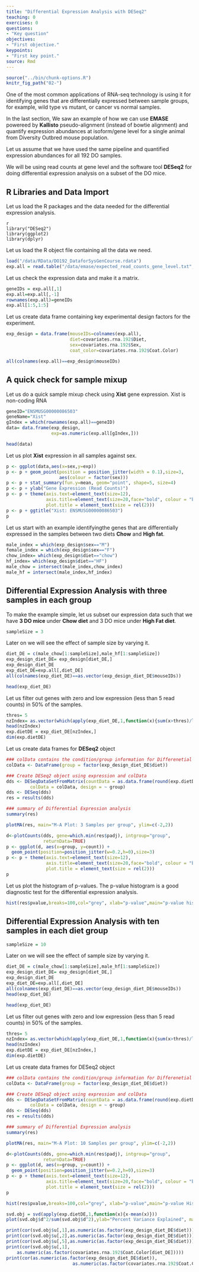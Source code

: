 ```yaml
---
title: "Differential Expression Analysis with DESeq2"
teaching: 0
exercises: 0
questions:
- "Key question"
objectives:
- "First objective."
keypoints:
- "First key point."
source: Rmd
---
```


```r
source("../bin/chunk-options.R")
knitr_fig_path("02-")
```

One of the most common applications of RNA-seq technology is using it for identifying genes that are differentially expressed between sample groups, for example, wild type vs mutant, or cancer vs normal samples. 

In the last section, We saw an example of how we can use **EMASE** powereed by **Kallisto** pseudo-alignment (instead of bowtie alignment) and quantify expression abundances at isoform/gene level for a single animal from Diversity Outbred mouse population. 

Let us assume that we have used the same pipeline and quantified expression abundances for all 192 DO samples.

We will be using read counts at gene level and the software tool **DESeq2** for doing differential expression analysis on a subset of the DO mice. 

R Libraries and Data Import
------------------------------------
Let us load the R packages and the data needed for the differential expression analysis.
```
{r R_package, results="hide"}
library("DESeq2")
library(ggplot2)
library(dplyr)
```

Let us load the R object file containing all the data we need.
```r
load("/data/RData/DO192_DataforSysGenCourse.rdata")
exp.all = read.table("/data/emase/expected_read_counts_gene_level.txt", header=T)
```

Let us check the expression data and make it a matrix.
```r
geneIDs = exp.all[,1]
exp.all=exp.all[,-1]
rownames(exp.all)=geneIDs
exp.all[1:5,1:5]
```

Let us create data frame containing key experimental design factors for the experiment.
```r
exp_design = data.frame(mouseIDs=colnames(exp.all),
                        diet=covariates.rna.192$Diet,
                        sex=covariates.rna.192$Sex,
                        coat_color=covariates.rna.192$Coat.Color)
```

```r
all(colnames(exp.all)==exp_design$mouseIDs)
```

A quick check for sample mixup
------------------------------
Let us do a quick sample mixup check using **Xist** gene expression. Xist is non-coding RNA 
```r
geneID="ENSMUSG00000086503"
geneName="Xist"
gIndex = which(rownames(exp.all)==geneID)
data= data.frame(exp_design, 
                 exp=as.numeric(exp.all[gIndex,]))
```
```r
head(data)

```

Let us plot **Xist** expression in all samples against sex.
```r
p <- ggplot(data,aes(x=sex,y=exp)) 
p <- p + geom_point(position = position_jitter(width = 0.1),size=3,
                    aes(colour = factor(sex)))
p <- p + stat_summary(fun.y=mean, geom="point", shape=5, size=4)
p <- p + ylab("Gene Expression (Read Counts)")
p <- p + theme(axis.text=element_text(size=12),
               axis.title=element_text(size=20,face="bold", colour = "blue"),
               plot.title = element_text(size = rel(2)))
p <- p + ggtitle("Xist: ENSMUSG00000086503")
p
```


Let us start with an example identifyingthe genes that are differentially expressed in the samples between two diets **Chow** and **High fat**.

```r
male_index = which(exp_design$sex=="M")
female_index = which(exp_design$sex=="F")
chow_index= which(exp_design$diet=="chow")
hf_index= which(exp_design$diet=="HF")
male_chow = intersect(male_index,chow_index)
male_hf = intersect(male_index,hf_index)
```

Differential Expression Analysis with **three** samples in each group
------------------------------------------------------------------
To make the example simple, let us subset our expression data such that we have **3 DO mice** under **Chow diet** and 3 DO mice under **High Fat diet**.
```r
sampleSize = 3
```
Later on we will see the effect of sample size by varying it.
```r
diet_DE = c(male_chow[1:sampleSize],male_hf[1:sampleSize])
exp_design_diet_DE= exp_design[diet_DE,]
exp_design_diet_DE
exp_diet_DE=exp.all[,diet_DE]
all(colnames(exp_diet_DE)==as.vector(exp_design_diet_DE$mouseIDs))
```
```r
head(exp_diet_DE)
```

Let us filter out genes with zero and low expression (less than 5 read counts) in 50% of the samples.
```r
thres= 5
nzIndex= as.vector(which(apply(exp_diet_DE,1,function(x){sum(x>thres)/length(x)})>=0.5))
head(nzIndex)
exp.dietDE = exp_diet_DE[nzIndex,]
dim(exp.dietDE)
```
Let us create data frames for **DESeq2** object
```r
### colData contains the condition/group information for Differenetial expression analysis
colData <- DataFrame(group = factor(exp_design_diet_DE$diet))
```
```r
### Create DESeq2 object using expression and colData
dds <- DESeqDataSetFromMatrix(countData = as.data.frame(round(exp.dietDE)),
         colData = colData, design = ~ group)
dds <- DESeq(dds)
res = results(dds)
```
```r
### summary of Differential Expression analysis
summary(res)
```
```r
plotMA(res, main="M-A Plot: 3 Samples per group", ylim=c(-2,2))
```
```r
d<-plotCounts(dds, gene=which.min(res$padj), intgroup="group",
              returnData=TRUE)
p <- ggplot(d, aes(x=group, y=count)) +
  geom_point(position=position_jitter(w=0.2,h=0),size=3)
p <- p + theme(axis.text=element_text(size=12),
               axis.title=element_text(size=20,face="bold", colour = "blue"),
               plot.title = element_text(size = rel(2)))
p
```
Let us plot the histogram of p-values. The p-value histogram is a good diagnostic test for the differential expression analysis.

```r
hist(res$pvalue,breaks=100,col="grey", xlab="p-value",main="p-value histogram: 3 Samples per group")
```

Differential Expression Analysis with **ten** samples in each **diet** group
------------------------------------------------------------------

```r
sampleSize = 10
```
Later on we will see the effect of sample size by varying it.
```r
diet_DE = c(male_chow[1:sampleSize],male_hf[1:sampleSize])
exp_design_diet_DE= exp_design[diet_DE,]
exp_design_diet_DE
exp_diet_DE=exp.all[,diet_DE]
all(colnames(exp_diet_DE)==as.vector(exp_design_diet_DE$mouseIDs))
head(exp_diet_DE)
```
```r
head(exp_diet_DE)
```

Let us filter out genes with zero and low expression (less than 5 read counts) in 50% of the samples.
```r
thres= 5
nzIndex= as.vector(which(apply(exp_diet_DE,1,function(x){sum(x>thres)/length(x)})>=0.5))
head(nzIndex)
exp.dietDE = exp_diet_DE[nzIndex,]
dim(exp.dietDE)
```
Let us create data frames for DESeq2 object
```r
### colData contains the condition/group information for Differenetial expression analysis
colData <- DataFrame(group = factor(exp_design_diet_DE$diet))
```
```r
### Create DESeq2 object using expression and colData
dds <- DESeqDataSetFromMatrix(countData = as.data.frame(round(exp.dietDE)),
         colData = colData, design = ~ group)
dds <- DESeq(dds)
res = results(dds)
```
```r
### summary of Differential Expression analysis
summary(res)
```
```r
plotMA(res, main="M-A Plot: 10 Samples per group", ylim=c(-2,2))
```
```r
d<-plotCounts(dds, gene=which.min(res$padj), intgroup="group",
              returnData=TRUE)
p <- ggplot(d, aes(x=group, y=count)) +
  geom_point(position=position_jitter(w=0.2,h=0),size=3)
p <- p + theme(axis.text=element_text(size=12),
               axis.title=element_text(size=20,face="bold", colour = "blue"),
               plot.title = element_text(size = rel(2)))
p
```
```r
hist(res$pvalue,breaks=100,col="grey", xlab="p-value",main="p-value Histogram: 10 Samples per group")
```

```r
svd.obj = svd(apply(exp.dietDE,1,function(x){x-mean(x)}))
plot(svd.obj$d^2/sum(svd.obj$d^2),ylab="Percent Variance Explained", main="PC of expression data")
```
```r
print(cor(svd.obj$u[,1],as.numeric(as.factor(exp_design_diet_DE$diet))))
print(cor(svd.obj$u[,2],as.numeric(as.factor(exp_design_diet_DE$diet))))
print(cor(svd.obj$u[,5],as.numeric(as.factor(exp_design_diet_DE$diet))))
print(cor(svd.obj$u[,1],
    as.numeric(as.factor(covariates.rna.192$Coat.Color[diet_DE]))))
print(cor(as.numeric(as.factor(exp_design_diet_DE$diet)),
                         as.numeric(as.factor(covariates.rna.192$Coat.Color[diet_DE]))))
```
